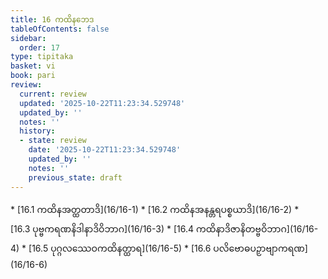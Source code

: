 ```yaml
---
title: 16 ကထိနဘေဒ
tableOfContents: false
sidebar:
  order: 17
type: tipitaka
basket: vi
book: pari
review:
  current: review
  updated: '2025-10-22T11:23:34.529748'
  updated_by: ''
  notes: ''
  history:
  - state: review
    date: '2025-10-22T11:23:34.529748'
    updated_by: ''
    notes: ''
    previous_state: draft
---
```



<ReviewStatus review={frontmatter.review} showDetails={true} />

<HypothesisAnnotation frontmatter={frontmatter} />

<DynamicBreadcrumb />



<TableOfContents book="pari" section="16">
* [16.1 ကထိနအတ္ထတာဒိ](16/16-1)
* [16.2 ကထိနအနန္တရပစ္စယာဒိ](16/16-2)
* [16.3 ပုဗ္ဗကရဏနိဒါနာဒိဝိဘာဂ](16/16-3)
* [16.4 ကထိနာဒိဇာနိတဗ္ဗဝိဘာဂ](16/16-4)
* [16.5 ပုဂ္ဂလဿေဝကထိနတ္ထာရ](16/16-5)
* [16.6 ပလိဗောဓပဉှာဗျာကရဏ](16/16-6)
</TableOfContents>